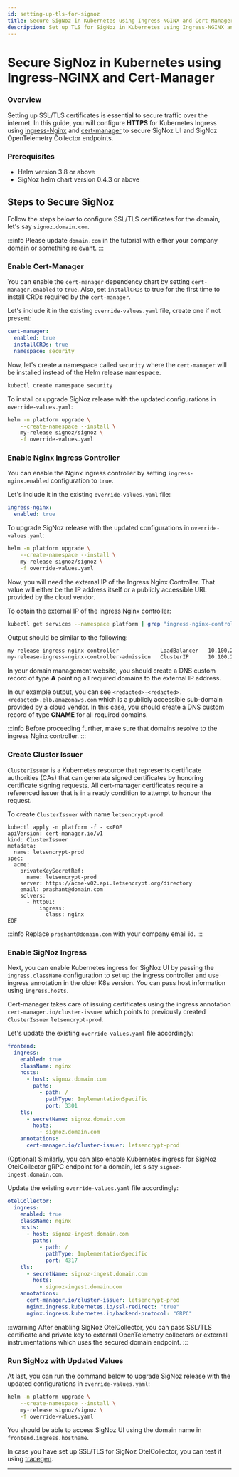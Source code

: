 ```yaml
---
id: setting-up-tls-for-signoz
title: Secure SigNoz in Kubernetes using Ingress-NGINX and Cert-Manager
description: Set up TLS for SigNoz in Kubernetes using Ingress-NGINX and Cert-Manager
---
```


# Secure SigNoz in Kubernetes using Ingress-NGINX and Cert-Manager

### Overview

Setting up SSL/TLS certificates is essential to secure traffic over the internet.
In this guide, you will configure **HTTPS** for Kubernetes Ingress using [ingress-Nginx][1]
and [cert-manager][2] to secure SigNoz UI and SigNoz OpenTelemetry Collector endpoints.

### Prerequisites

- Helm version 3.8 or above
- SigNoz helm chart version 0.4.3 or above

## Steps to Secure SigNoz

Follow the steps below to configure SSL/TLS certificates for the domain,
let's say `signoz.domain.com`.

:::info
Please update `domain.com` in the tutorial with either your company domain
or something relevant.
:::

### Enable Cert-Manager

You can enable the `cert-manager` dependency chart by setting `cert-manager.enabled`
to `true`. Also, set `installCRDs` to true for the first time to install CRDs
required by the `cert-manager`.

Let's include it in the existing `override-values.yaml` file, create one if not present:

```yaml
cert-manager:
  enabled: true
  installCRDs: true
  namespace: security
```

Now, let's create a namespace called `security` where the `cert-manager` will be installed
instead of the Helm release namespace.

```bash
kubectl create namespace security
```

To install or upgrade SigNoz release with the updated configurations in
`override-values.yaml`:

```bash
helm -n platform upgrade \
    --create-namespace --install \
    my-release signoz/signoz \
    -f override-values.yaml
```

### Enable Nginx Ingress Controller

You can enable the Nginx ingress controller by setting `ingress-nginx.enabled`
configuration to `true`.

Let's include it in the existing `override-values.yaml` file:

```yaml
ingress-nginx:
  enabled: true
```

To upgrade SigNoz release with the updated configurations in
`override-values.yaml`:

```bash
helm -n platform upgrade \
    --create-namespace --install \
    my-release signoz/signoz \
    -f override-values.yaml
```

Now, you will need the external IP of the Ingress Nginx Controller.
That value will either be the IP address itself or a publicly accessible URL
provided by the cloud vendor.

To obtain the external IP of the ingress Nginx controller:

```bash
kubectl get services --namespace platform | grep "ingress-nginx-controller"
```

Output should be similar to the following:

```bash
my-release-ingress-nginx-controller             LoadBalancer   10.100.233.79    <redacted>-<redacted>.<redacted>.elb.amazonaws.com   80:31050/TCP,443:30597/TCP   74m
my-release-ingress-nginx-controller-admission   ClusterIP      10.100.230.14    <none>                                               443/TCP                      74m
```

In your domain management website, you should create a DNS custom record
of type **A** pointing all required domains to the external IP address.

In our example output, you can see `<redacted>-<redacted>.<redacted>.elb.amazonaws.com`
which is a publicly accessible sub-domain provided by a cloud vendor. In this case,
you should create a DNS custom record of type **CNAME** for all required domains.

:::info
Before proceeding further, make sure that domains resolve to the ingress Nginx controller.
:::

### Create Cluster Issuer

`ClusterIssuer` is a Kubernetes resource that represents certificate authorities (CAs)
that can generate signed certificates by honoring certificate signing requests.
All cert-manager certificates require a referenced issuer that is in a ready condition
to attempt to honour the request.

To create `ClusterIssuer` with name `letsencrypt-prod`:

```
kubectl apply -n platform -f - <<EOF 
apiVersion: cert-manager.io/v1
kind: ClusterIssuer
metadata: 
  name: letsencrypt-prod
spec: 
  acme: 
    privateKeySecretRef:
      name: letsencrypt-prod
    server: https://acme-v02.api.letsencrypt.org/directory
    email: prashant@domain.com
    solvers:
      - http01:
          ingress:
            class: nginx
EOF
```

:::info
Replace `prashant@domain.com` with your company email id.
:::

### Enable SigNoz Ingress

Next, you can enable Kubernetes ingress for SigNoz UI by passing
the `ingress.className` configuration to set up the ingress
controller and use ingress annotation in the older K8s version. You can
pass host information using `ingress.hosts`.

Cert-manager takes care of issuing certificates using the ingress annotation
`cert-manager.io/cluster-issuer` which points to previously created `ClusterIssuer`
`letsencrypt-prod`.

Let's update the existing `override-values.yaml` file accordingly:

```yaml
frontend:
  ingress:
    enabled: true
    className: nginx
    hosts:
      - host: signoz.domain.com
        paths:
          - path: /
            pathType: ImplementationSpecific
            port: 3301
    tls:
      - secretName: signoz.domain.com
        hosts:
          - signoz.domain.com
    annotations:
      cert-manager.io/cluster-issuer: letsencrypt-prod
```

(Optional) Similarly, you can also enable Kubernetes ingress for SigNoz
OtelCollector gRPC endpoint for a domain, let's say `signoz-ingest.domain.com`.

Update the existing `override-values.yaml` file accordingly:

```yaml
otelCollector:
  ingress:
    enabled: true
    className: nginx
    hosts:
      - host: signoz-ingest.domain.com
        paths:
          - path: /
            pathType: ImplementationSpecific
            port: 4317
    tls:
      - secretName: signoz-ingest.domain.com
        hosts:
          - signoz-ingest.domain.com
    annotations:
      cert-manager.io/cluster-issuer: letsencrypt-prod
      nginx.ingress.kubernetes.io/ssl-redirect: "true"
      nginx.ingress.kubernetes.io/backend-protocol: "GRPC"
```

:::warning
After enabling SigNoz OtelCollector, you can pass SSL/TLS certificate and
private key to external OpenTelemetry collectors or external instrumentations
which uses the secured domain endpoint.
:::

### Run SigNoz with Updated Values

At last, you can run the command below to upgrade SigNoz release with
the updated configurations in `override-values.yaml`:

```bash
helm -n platform upgrade \
    --create-namespace --install \
    my-release signoz/signoz \
    -f override-values.yaml
```

You should be able to access SigNoz UI using the domain name in
`frontend.ingress.hostname`.

In case you have set up SSL/TLS for SigNoz OtelCollector,
you can test it using [tracegen][3].

---
[1]: https://github.com/kubernetes/ingress-nginx
[2]: https://github.com/cert-manager/cert-manager
[3]: https://pkg.go.dev/github.com/open-telemetry/opentelemetry-collector-contrib/tracegen#section-readme
